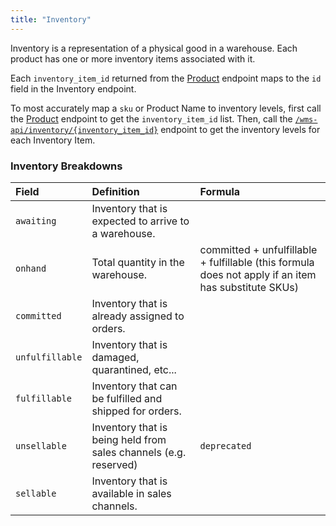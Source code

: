 ```yaml
---
title: "Inventory"
---
```


Inventory is a representation of a physical good in a warehouse. Each product has one or more inventory items associated with it.

Each `inventory_item_id` returned from the [Product](/api-reference/wms-api/products/info) endpoint maps to the `id` field in the Inventory endpoint.

To most accurately map a `sku` or Product Name to inventory levels, first call the [Product](/api-reference/wms-api/products/info) endpoint to get the `inventory_item_id` list.
Then, call the [`/wms-api/inventory/{inventory_item_id}`](/api-reference/wms-api/inventory/get-item) endpoint to get the inventory levels for each Inventory Item.

### Inventory Breakdowns
| Field           | Definition                                                          | Formula
| :---------------| :------------------------------------------------------------------ | :------------------------------
| `awaiting`      | Inventory that is expected to arrive to a warehouse.
| `onhand`        | Total quantity in the warehouse.                                    | committed + unfulfillable + fulfillable (this formula does not apply if an item has substitute SKUs)
| `committed`     | Inventory that is already assigned to orders.
| `unfulfillable` | Inventory that is damaged, quarantined, etc...
| `fulfillable`   | Inventory that can be fulfilled and shipped for orders.
| `unsellable`    | Inventory that is being held from sales channels (e.g. reserved)    | `deprecated`
| `sellable`      | Inventory that is available in sales channels.
